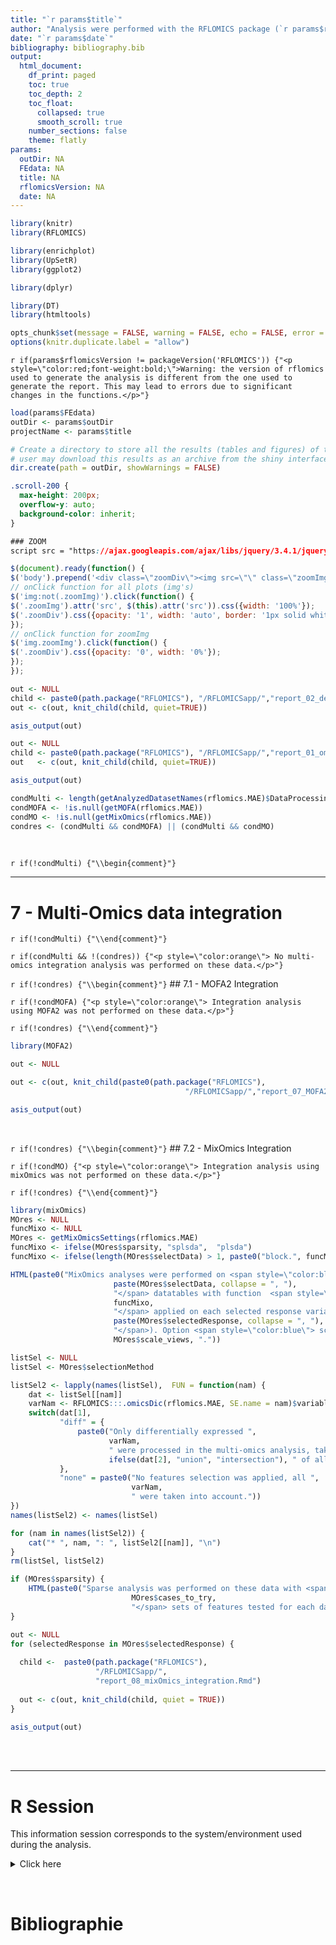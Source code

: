 ```yaml
---
title: "`r params$title`"
author: "Analysis were performed with the RFLOMICS package (`r params$rflomicsVersion`)"
date: "`r params$date`"
bibliography: bibliography.bib
output: 
  html_document:
    df_print: paged
    toc: true
    toc_depth: 2
    toc_float:
      collapsed: true
      smooth_scroll: true
    number_sections: false
    theme: flatly
params: 
  outDir: NA
  FEdata: NA
  title: NA
  rflomicsVersion: NA
  date: NA
---
```


```r
library(knitr)
library(RFLOMICS)

library(enrichplot)
library(UpSetR)
library(ggplot2)

library(dplyr)

library(DT)
library(htmltools)
```

```r
opts_chunk$set(message = FALSE, warning = FALSE, echo = FALSE, error = TRUE)
options(knitr.duplicate.label = "allow")
```

`r if(params$rflomicsVersion != packageVersion('RFLOMICS')) {"<p style=\"color:red;font-weight:bold;\">Warning: the version of rflomics used to generate the analysis is different from the one used to generate the report. This may lead to errors due to significant changes in the functions.</p>"}`

```r

load(params$FEdata)
outDir <- params$outDir
projectName <- params$title

```

```r
# Create a directory to store all the results (tables and figures) of the project in a tmpdir
# user may download this results as an archive from the shiny interface
dir.create(path = outDir, showWarnings = FALSE)
```

<!-- tabset color -->

```css
.scroll-200 {
  max-height: 200px;
  overflow-y: auto;
  background-color: inherit;
}
```

<!-- enable to zoom by clicking on graphs in the report -->

```css
### ZOOM 
script src = "https://ajax.googleapis.com/ajax/libs/jquery/3.4.1/jquery.min.js"
```

```js
$(document).ready(function() {
$('body').prepend('<div class=\"zoomDiv\"><img src=\"\" class=\"zoomImg\"></div>');
// onClick function for all plots (img's)
$('img:not(.zoomImg)').click(function() {
$('.zoomImg').attr('src', $(this).attr('src')).css({width: '100%'});
$('.zoomDiv').css({opacity: '1', width: 'auto', border: '1px solid white', borderRadius: '5px', position: 'fixed', top: '50%', left: '50%', marginRight: '-50%', transform: 'translate(-50%, -50%)', boxShadow: '0px 0px 50px #888888', zIndex: '50', overflow: 'auto', maxHeight: '100%'});
});
// onClick function for zoomImg
$('img.zoomImg').click(function() {
$('.zoomDiv').css({opacity: '0', width: '0%'}); 
});
});
```

<!-- Experimental design -->

```r

out <- NULL
child <- paste0(path.package("RFLOMICS"), "/RFLOMICSapp/","report_02_design.Rmd")
out <- c(out, knit_child(child, quiet=TRUE))  

asis_output(out)

```

<!-- single omics analysis -->

```r

out <- NULL
child <- paste0(path.package("RFLOMICS"), "/RFLOMICSapp/","report_01_omics.Rmd") 
out   <- c(out, knit_child(child, quiet=TRUE))  

asis_output(out)

```

<!-- data integration  -->

```r
condMulti <- length(getAnalyzedDatasetNames(rflomics.MAE)$DataProcessing) > 1
condMOFA <- !is.null(getMOFA(rflomics.MAE))
condMO <- !is.null(getMixOmics(rflomics.MAE))
condres <- (condMulti && condMOFA) || (condMulti && condMO)
```



<br>

`r if(!condMulti) {"\\begin{comment}"}`

---

# 7 - Multi-Omics data integration
`r if(!condMulti) {"\\end{comment}"}`

`r if(condMulti && !(condres)) {"<p style=\"color:orange\"> No multi-omics integration analysis was performed on these data.</p>"}` 
<br>

<!-- ## with MOFA -->
`r if(!condres) {"\\begin{comment}"}`
## 7.1 - MOFA2 Integration

`r if(!condMOFA) {"<p style=\"color:orange\"> Integration analysis using MOFA2 was not performed on these data.</p>"}` 

`r if(!condres) {"\\end{comment}"}`

```r
library(MOFA2)
```


```r

out <- NULL

out <- c(out, knit_child(paste0(path.package("RFLOMICS"), 
                                       "/RFLOMICSapp/","report_07_MOFA2_integration.Rmd"), quiet=TRUE))

asis_output(out)

```

<!-- ## with MixOmics -->

<br>

`r if(!condres) {"\\begin{comment}"}`
## 7.2 - MixOmics Integration

`r if(!condMO) {"<p style=\"color:orange\"> Integration analysis using mixOmics was not performed on these data.</p>"}` 

`r if(!condres) {"\\end{comment}"}`

```r
library(mixOmics)
MOres <- NULL
funcMixo <- NULL
MOres <- getMixOmicsSettings(rflomics.MAE)
funcMixo <- ifelse(MOres$sparsity, "splsda",  "plsda")
funcMixo <- ifelse(length(MOres$selectData) > 1, paste0("block.", funcMixo), funcMixo)
```

```r
HTML(paste0("MixOmics analyses were performed on <span style=\"color:blue\">",  
                       paste(MOres$selectData, collapse = ", "), 
                       "</span> datatables with function  <span style=\"color:DarkOrchid\">", 
                       funcMixo, 
                       "</span> applied on each selected response variable (<span style=\"color:blue\">",
                       paste(MOres$selectedResponse, collapse = ", "), 
                       "</span>). Option <span style=\"color:blue\"> scale views </span> was set to", 
                       MOres$scale_views, "."))
```

```r
listSel <- NULL
listSel <- MOres$selectionMethod

listSel2 <- lapply(names(listSel),  FUN = function(nam) {
    dat <- listSel[[nam]]
    varNam <- RFLOMICS:::.omicsDic(rflomics.MAE, SE.name = nam)$variableName
    switch(dat[1], 
           "diff" = {
               paste0("Only differentially expressed ", 
                      varNam, 
                      " were processed in the multi-omics analysis, taking the ", 
                      ifelse(dat[2], "union", "intersection"), " of all contrasts lists.")
           },
           "none" = paste0("No features selection was applied, all ",
                           varNam,
                           " were taken into account."))
})
names(listSel2) <- names(listSel)

for (nam in names(listSel2)) {
    cat("* ", nam, ": ", listSel2[[nam]], "\n")
}
rm(listSel, listSel2)
```


```r

if (MOres$sparsity) {
    HTML(paste0("Sparse analysis was performed on these data with <span style=\"color:blue\">",  
                           MOres$cases_to_try, 
                           "</span> sets of features tested for each datatable."))
}

out <- NULL
for (selectedResponse in MOres$selectedResponse) { 
  
  child <-  paste0(path.package("RFLOMICS"), 
                   "/RFLOMICSapp/",
                   "report_08_mixOmics_integration.Rmd") 
  
  out <- c(out, knit_child(child, quiet = TRUE))  
}

asis_output(out)

```

<br>
<br>

---
# R Session

This information session corresponds to the system/environment used during the analysis.

<details>
<summary>Click here</summary>

```r
metadata(rflomics.MAE)$sessionInfo
```
</details>

<br>

# Bibliographie

<div id="refs"></div>


